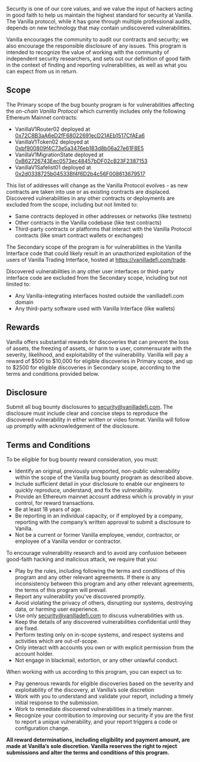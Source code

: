 
<StaticPage SEOTitle='Bug Bounty' pageTitle='Bug Bounty Program'>

Security is one of our core values, and we value the input of hackers acting in good faith to help us maintain the highest standard for security at Vanilla. The Vanilla protocol, while it has gone through multiple professional audits, depends on new technology that may contain undiscovered vulnerabilities.

Vanilla encourages the community to audit our contracts and security; we also encourage the responsible disclosure of any issues. This program is intended to recognize the value of working with the community of independent security researchers, and sets out our definition of good faith in the context of finding and reporting vulnerabilities, as well as what you can expect from us in return.

## Scope

The Primary scope of the bug bounty program is for vulnerabilities affecting the _on-chain Vanilla Protocol_ which currently includes only the following Ethereum Mainnet contracts:

- VanillaV1Router02 deployed at [0x72C8B3aA6eD2fF68022691ecD21AEb1517CfAEa6](https://etherscan.io/address/0x72c8b3aa6ed2ff68022691ecd21aeb1517cfaea6)
- VanillaV1Token02 deployed at [0xbf900809f4C73e5a3476eb183d8b06a27e61F8E5](https://etherscan.io/address/0xbf900809f4c73e5a3476eb183d8b06a27e61f8e5)
- VanillaV1MigrationState deployed at [0xB62726743Eec0573ec48457bDF02cB23F2387153](https://etherscan.io/address/0xb62726743eec0573ec48457bdf02cb23f2387153)
- VanillaV1Safelist01 deployed at [0x2d0338725b04533Bf4f6D2b4c56F008613679517](https://etherscan.io/address/0x2d0338725b04533bf4f6d2b4c56f008613679517)

This list of addresses will change as the Vanilla Protocol evolves - as new contracts are taken into use or as existing contracts are displaced. Discovered vulnerabilities in any other contracts or deployments are excluded from the scope, including but not limited to:

- Same contracts deployed in other addresses or networks (like testnets)
- Other contracts in the Vanilla codebase (like test contracts)
- Third-party contracts or platforms that interact with the Vanilla Protocol contracts (like smart contract wallets or exchanges)

The Secondary scope of the program is for vulnerabilities in the Vanilla Interface code that could likely result in an unauthorized exploitation of the users of Vanilla Trading Interface, hosted at https://vanilladefi.com/trade.

Discovered vulnerabilities in any other user interfaces or third-party interface code are excluded from the Secondary scope, including but not limited to:

- Any Vanilla-integrating interfaces hosted outside the vanilladefi.com domain
- Any third-party software used with Vanilla Interface (like wallets)

## Rewards

Vanilla offers substantial rewards for discoveries that can prevent the loss of assets, the freezing of assets, or harm to a user, commensurate with the severity, likelihood, and exploitability of the vulnerability. Vanilla will pay a reward of $500 to $10,000 for eligible discoveries in Primary scope, and up to $2500 for eligible discoveries in Secondary scope, according to the terms and conditions provided below.

## Disclosure

Submit all bug bounty disclosures to <a href="mailto:security@vanilladefi.com">security@vanilladefi.com</a>. The disclosure must include clear and concise steps to reproduce the discovered vulnerability in either written or video format. Vanilla will follow up promptly with acknowledgement of the disclosure.

## Terms and Conditions

To be eligible for bug bounty reward consideration, you must:
* Identify an original, previously unreported, non-public vulnerability within the scope of the Vanilla bug bounty program as described above.
* Include sufficient detail in your disclosure to enable our engineers to quickly reproduce, understand, and fix the vulnerability.
* Provide an Ethereum mainnet account address which is provably in your control, for reward transactions.
* Be at least 18 years of age.
* Be reporting in an individual capacity, or if employed by a company, reporting with the company’s written approval to submit a disclosure to Vanilla.
* Not be a current or former Vanilla employee, vendor, contractor, or employee of a Vanilla vendor or contractor.

To encourage vulnerability research and to avoid any confusion between good-faith hacking and malicious attack, we require that you:

* Play by the rules, including following the terms and conditions of this program and any other relevant agreements. If there is any inconsistency between this program and any other relevant agreements, the terms of this program will prevail.
* Report any vulnerability you've discovered promptly.
* Avoid violating the privacy of others, disrupting our systems, destroying data, or harming user experience.
* Use only <a href="mailto:security@vanilladefi.com">security@vanilladefi.com</a> to discuss vulnerabilities with us.
* Keep the details of any discovered vulnerabilities confidential until they are fixed.
* Perform testing only on in-scope systems, and respect systems and activities which are out-of-scope.
* Only interact with accounts you own or with explicit permission from the account holder.
* Not engage in blackmail, extortion, or any other unlawful conduct.

When working with us according to this program, you can expect us to:

* Pay generous rewards for eligible discoveries based on the severity and exploitability of the discovery, at Vanilla’s sole discretion
* Work with you to understand and validate your report, including a timely initial response to the submission.
* Work to remediate discovered vulnerabilities in a timely manner.
* Recognize your contribution to improving our security if you are the first to report a unique vulnerability, and your report triggers a code or configuration change.

**All reward determinations, including eligibility and payment amount, are made at Vanilla’s sole discretion. Vanilla reserves the right to reject submissions and alter the terms and conditions of this program.**

</StaticPage>

